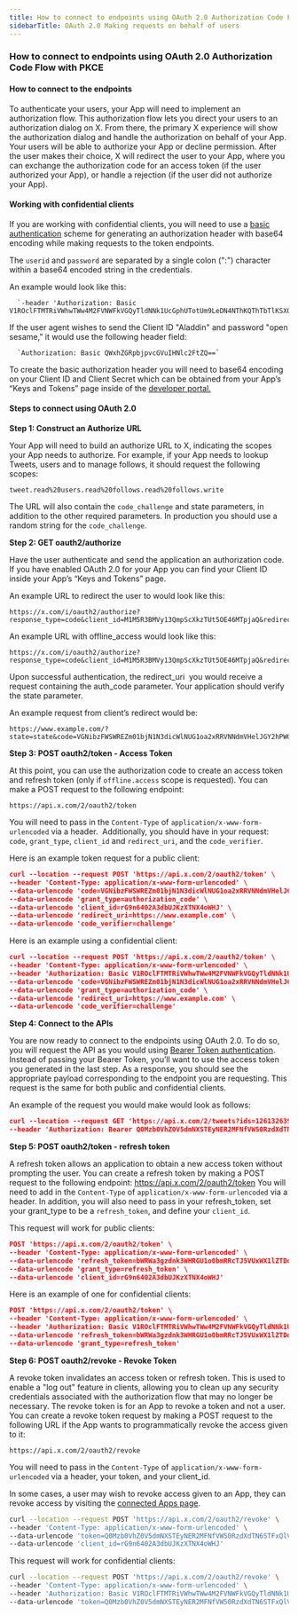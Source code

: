 ```yaml
---
title: How to connect to endpoints using OAuth 2.0 Authorization Code Flow with PKCE
sidebarTitle: OAuth 2.0 Making requests on behalf of users
---
```


### How to connect to endpoints using OAuth 2.0 Authorization Code Flow with PKCE


#### How to connect to the endpoints

To authenticate your users, your App will need to implement an authorization flow. This authorization flow lets you direct your users to an authorization dialog on X. From there, the primary X experience will show the authorization dialog and handle the authorization on behalf of your App. Your users will be able to authorize your App or decline permission. After the user makes their choice, X will redirect the user to your App, where you can exchange the authorization code for an access token (if the user authorized your App), or handle a rejection (if the user did not authorize your App).

#### Working with confidential clients

If you are working with confidential clients, you will need to use a [basic authentication](https://datatracker.ietf.org/doc/html/rfc2617#section-2) scheme for generating an authorization header with base64 encoding while making requests to the token endpoints.

The `userid` and `password` are separated by a single colon (":") character within a base64 encoded string in the credentials.

An example would look like this:

      `-header 'Authorization: Basic V1ROclFTMTRiVWhwTWw4M2FVNWFkVGQyTldNNk1UcGphUTotUm9LeDN4NThKQThTbTlKSXQyZm1BanEzcTVHWC1icVozdmpKeFNlR3NkbUd0WEViUA=='`


If the user agent wishes to send the Client ID "Aladdin" and password "open sesame,” it would use the following header field:

      `Authorization: Basic QWxhZGRpbjpvcGVuIHNlc2FtZQ==`


To create the basic authorization header you will need to base64 encoding on your Client ID and Client Secret which can be obtained from your App’s “Keys and Tokens” page inside of the [developer portal.](https://developer.x.com/en/portal/dashboard)

#### Steps to connect using OAuth 2.0

**Step 1: Construct an Authorize URL**

Your App will need to build an authorize URL to X, indicating the scopes your App needs to authorize. For example, if your App needs to lookup Tweets, users and to manage follows, it should request the following scopes:

`tweet.read%20users.read%20follows.read%20follows.write`

The URL will also contain the `code_challenge` and state parameters, in addition to the other required parameters. In production you should use a random string for the `code_challenge`.

**Step 2: GET oauth2/authorize**

Have the user authenticate and send the application an authorization code. If you have enabled OAuth 2.0 for your App you can find your Client ID inside your App’s “Keys and Tokens” page.

An example URL to redirect the user to would look like this:

```
https://x.com/i/oauth2/authorize?response_type=code&client_id=M1M5R3BMVy13QmpScXkzTUt5OE46MTpjaQ&redirect_uri=https://www.example.com&scope=tweet.read%20users.read%20follows.read%20follows.write&state=state&code_challenge=challenge&code_challenge_method=plain
```

An example URL with offline_access would look like this:

```
https://x.com/i/oauth2/authorize?response_type=code&client_id=M1M5R3BMVy13QmpScXkzTUt5OE46MTpjaQ&redirect_uri=https://www.example.com&scope=tweet.read%20users.read%20follows.read%20offline.access&state=state&code_challenge=challenge&code_challenge_method=plain
```

Upon successful authentication, the redirect\_uri  you would receive a request containing the auth\_code parameter. Your application should verify the state parameter.

An example request from client’s redirect would be:

```
https://www.example.com/?state=state&code=VGNibzFWSWREZm01bjN1N3dicWlNUG1oa2xRRVNNdmVHelJGY2hPWGxNd2dxOjE2MjIxNjA4MjU4MjU6MToxOmFjOjE
```

**Step 3: POST oauth2/token - Access Token**

At this point, you can use the authorization code to create an access token and refresh token (only if `offline.access` scope is requested). You can make a POST request to the following endpoint:

```
https://api.x.com/2/oauth2/token
```

You will need to pass in the `Content-Type` of `application/x-www-form-urlencoded` via a header.  Additionally, you should have in your request: `code`, `grant_type`, `client_id` and `redirect_uri`, and the `code_verifier`.

Here is an example token request for a public client:

```json
curl --location --request POST 'https://api.x.com/2/oauth2/token' \
--header 'Content-Type: application/x-www-form-urlencoded' \
--data-urlencode 'code=VGNibzFWSWREZm01bjN1N3dicWlNUG1oa2xRRVNNdmVHelJGY2hPWGxNd2dxOjE2MjIxNjA4MjU4MjU6MToxOmFjOjE' \
--data-urlencode 'grant_type=authorization_code' \
--data-urlencode 'client_id=rG9n6402A3dbUJKzXTNX4oWHJ' \
--data-urlencode 'redirect_uri=https://www.example.com' \
--data-urlencode 'code_verifier=challenge'
```


Here is an example using a confidential client: 

```json
curl --location --request POST 'https://api.x.com/2/oauth2/token' \
--header 'Content-Type: application/x-www-form-urlencoded' \
--header 'Authorization: Basic V1ROclFTMTRiVWhwTWw4M2FVNWFkVGQyTldNNk1UcGphUTotUm9LeDN4NThKQThTbTlKSXQyZm1BanEzcTVHWC1icVozdmpKeFNlR3NkbUd0WEViUA=='\
--data-urlencode 'code=VGNibzFWSWREZm01bjN1N3dicWlNUG1oa2xRRVNNdmVHelJGY2hPWGxNd2dxOjE2MjIxNjA4MjU4MjU6MToxOmFjOjE' \
--data-urlencode 'grant_type=authorization_code' \
--data-urlencode 'redirect_uri=https://www.example.com' \
--data-urlencode 'code_verifier=challenge'
```

**Step 4: Connect to the APIs**

You are now ready to connect to the endpoints using OAuth 2.0. To do so, you will request the API as you would using [Bearer Token authentication](/resources/fundamentals/authentication/oauth-2-0/application-only). Instead of passing your Bearer Token, you’ll want to use the access token you generated in the last step. As a response, you should see the appropriate payload corresponding to the endpoint you are requesting. This request is the same for both public and confidential clients. 


An example of the request you would make would look as follows:

```json
curl --location --request GET 'https://api.x.com/2/tweets?ids=1261326399320715264,1278347468690915330' \
--header 'Authorization: Bearer Q0Mzb0VhZ0V5dmNXSTEyNER2MFNfVW50RzdXdTN6STFxQlVkTGhTc1lCdlBiOjE2MjIxNDc3NDM5MTQ6MToxOmF0OjE'
```

**Step 5: POST oauth2/token - refresh token**

A refresh token allows an application to obtain a new access token without prompting the user. You can create a refresh token by making a POST request to the following endpoint: https://api.x.com/2/oauth2/token You will need to add in the `Content-Type` of `application/x-www-form-urlencoded` via a header. In addition, you will also need to pass in your refresh\_token, set your grant\_type to be a `refresh_token`, and define your `client_id`.

This request will work for public clients:

```json
POST 'https://api.x.com/2/oauth2/token' \
--header 'Content-Type: application/x-www-form-urlencoded' \
--data-urlencode 'refresh_token=bWRWa3gzdnk3WHRGU1o0bmRRcTJ5VUxWX1lZTDdJSUtmaWcxbTVxdEFXcW5tOjE2MjIxNDc3NDM5MTQ6MToxOnJ0OjE' \
--data-urlencode 'grant_type=refresh_token' \
--data-urlencode 'client_id=rG9n6402A3dbUJKzXTNX4oWHJ'
```

Here is an example of one for confidential clients:

```json
POST 'https://api.x.com/2/oauth2/token' \
--header 'Content-Type: application/x-www-form-urlencoded' \
--header 'Authorization: Basic V1ROclFTMTRiVWhwTWw4M2FVNWFkVGQyTldNNk1UcGphUTotUm9LeDN4NThKQThTbTlKSXQyZm1BanEzcTVHWC1icVozdmpKeFNlR3NkbUd0WEViUA=='\
--data-urlencode 'refresh_token=bWRWa3gzdnk3WHRGU1o0bmRRcTJ5VUxWX1lZTDdJSUtmaWcxbTVxdEFXcW5tOjE2MjIxNDc3NDM5MTQ6MToxOnJ0OjE'\
--data-urlencode 'grant_type=refresh_token'
```


**Step 6: POST oauth2/revoke - Revoke Token**

A revoke token invalidates an access token or refresh token. This is used to enable a "log out" feature in clients, allowing you to clean up any security credentials associated with the authorization flow that may no longer be necessary. The revoke token is for an App to revoke a token and not a user. You can create a revoke token request by making a POST request to the following URL if the App wants to programmatically revoke the access given to it:

```
https://api.x.com/2/oauth2/revoke
```

You will need to pass in the `Content-Type` of `application/x-www-form-urlencoded` via a header, your token, and your client_id.

In some cases, a user may wish to revoke access given to an App, they can revoke access by visiting the [connected Apps page](https://x.com/settings/connected_apps).

```bash
curl --location --request POST 'https://api.x.com/2/oauth2/revoke' \
--header 'Content-Type: application/x-www-form-urlencoded' \
--data-urlencode 'token=Q0Mzb0VhZ0V5dmNXSTEyNER2MFNfVW50RzdXdTN6STFxQlVkTGhTc1lCdlBiOjE2MjIxNDc3NDM5MTQ6MToxOmF0OjE' \
--data-urlencode 'client_id=rG9n6402A3dbUJKzXTNX4oWHJ'
```


This request will work for confidential clients:

```bash
curl --location --request POST 'https://api.x.com/2/oauth2/revoke' \
--header 'Content-Type: application/x-www-form-urlencoded' \
--header 'Authorization: Basic V1ROclFTMTRiVWhwTWw4M2FVNWFkVGQyTldNNk1UcGphUTotUm9LeDN4NThKQThTbTlKSXQyZm1BanEzcTVHWC1icVozdmpKeFNlR3NkbUd0WEViUA=='\
--data-urlencode 'token=Q0Mzb0VhZ0V5dmNXSTEyNER2MFNfVW50RzdXdTN6STFxQlVkTGhTc1lCdlBiOjE2MjIxNDc3NDM5MTQ6MToxOmF0OjE'
```